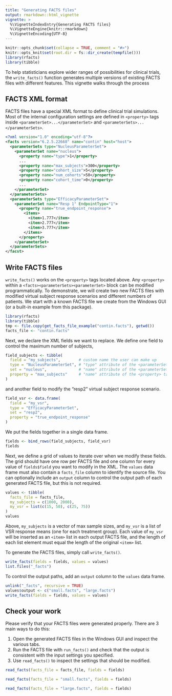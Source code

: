 ```yaml
---
title: "Generating FACTS files"
output: rmarkdown::html_vignette
vignette: >
  %\VignetteIndexEntry{Generating FACTS files}
  %\VignetteEngine{knitr::rmarkdown}
  %\VignetteEncoding{UTF-8}
---
```


```r
knitr::opts_chunk$set(collapse = TRUE, comment = "#>")
knitr::opts_knit$set(root.dir = fs::dir_create(tempfile()))
library(rfacts)
library(tibble)
```

To help statisticians explore wider ranges of possibilities for clinical trials, the  `write_facts()` function generates multiple versions of existing FACTS files with different features. This vignette walks through the process

## FACTS XML format

FACTS files have a special XML format to define clinical trial simulations. Most of the internal configuration settings are defined in `<property>` tags inside `<parameterSet>...</parameterSet>` and `<parameterSets>...</parameterSets>`.

```xml
<?xml version="1.0" encoding="utf-8"?>
<facts version="6.2.5.22668" name="contin" host="host">
  <parameterSets type="NucleusParameterSet">
    <parameterSet name="nucleus">
      <property name="type">1</property>
      ...
      <property name="max_subjects">300</property>
      <property name="cohort_size">5</property>
      <property name="num_cohorts">50</property>
      <property name="cohort_time">0</property>
      ...
    </parameterSet>
  </parameterSets>
  <parameterSets type="EfficacyParameterSet">
    <parameterSet name="Resp 1" EndpointType="1">
      <property name="true_endpoint_response">
        <items>
          <item>1.777</item>
          <item>2.777</item>
          <item>3.777</item>
        </items>
      </property>
    </parameterSet>
  </parameterSets>
</facst>
```

## Write FACTS files

`write_facts()` works on the `<property>` tags located above. Any `<property>` within a `<facts><parameterSets><parameterSet>` block can be modified programmatically. To demonstrate, we will create two new FACTS files with modified virtual subject response scenarios and different numbers of patients. We start with a known FACTS file we create from the Windows GUI (or a built-in example from this package).

```r
library(rfacts)
library(tibble)
tmp <- file.copy(get_facts_file_example("contin.facts"), getwd())
facts_file <- "contin.facts"
```

Next, we declare the XML fields we want to replace. We define one field to control the maximum number of subjects,

```r
field_subjects <- tibble(
  field = "my_subjects",        # custom name the user can make up
  type = "NucleusParameterSet", # "type" attribute of the <parameterSets> tag
  set = "nucleus",              # "name" attribute of the <parameterSet> tag
  property = "max_subjects"     # "name" attribute of the <property> tag
)
```

and another field to modify the "resp2" virtual subject response scenario.

```r
field_vsr <- data.frame(
  field = "my_vsr",                 
  type = "EfficacyParameterSet",      
  set = "resp2",                      
  property = "true_endpoint_response" 
)
```

We put the fields together in a single data frame.

```r
fields <- bind_rows(field_subjects, field_vsr)
fields
```

Next, we define a grid of values to iterate over when we modify these fields. The grid should have one row per FACTS file and one column for every value of `fields$field` you want to modify in the XML. The `values` data frame must also contain a `facts_file` column to identify the source file. You can optionally include an `output` column to control the output path of each generated FACTS file, but this is not required.

```r
values <- tibble(
  facts_file = facts_file,
  my_subjects = c(1000, 2000),
  my_vsr = list(c(15, 50), c(25, 75))
)
values
```

Above, `my_subjects` is a vector of max sample sizes, and `my_vsr` is a list of VSR response means (one for each treatment group). Each value of `my_vsr` will be inserted as an `<item>` list in each output FACTS file, and the length of each list element must equal the length of the original `<item>` list.

To generate the FACTS files, simply call `write_facts()`.

```r
write_facts(fields = fields, values = values)
list.files("_facts")
```

To control the output paths, add an `output` column to the `values` data frame.

```r
unlink("_facts", recursive = TRUE)
values$output <- c("small.facts", "large.facts")
write_facts(fields = fields, values = values)
```

## Check your work

Please verify that your FACTS files were generated properly. There are 3 main ways to do this:

1. Open the generated FACTS files in the Windows GUI and inspect the various tabs.
1. Run the FACTS file with `run_facts()` and check that the output is consistent with the input settings you specified.
1. Use `read_facts()` to inspect the settings that should be modified.

```r
read_facts(facts_file = facts_file, fields = fields)

read_facts(facts_file = "small.facts", fields = fields)

read_facts(facts_file = "large.facts", fields = fields)
```
